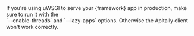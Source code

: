 <Warning>
  If you're using uWSGI to serve your {framework} app in production, make sure to run it with the<br />`--enable-threads` and `--lazy-apps` options. Otherwise the Apitally client won't work correctly.
</Warning>
